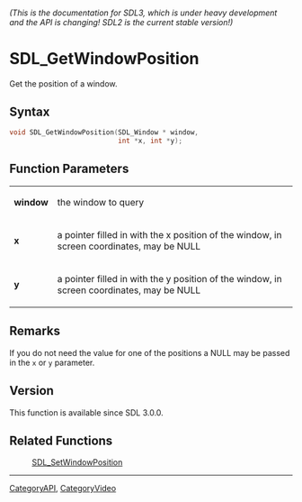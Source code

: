 ====== (This is the documentation for SDL3, which is under heavy development and the API is changing! SDL2 is the current stable version!) ======
= SDL_GetWindowPosition =

Get the position of a window.

== Syntax ==

<syntaxhighlight lang='c'>
void SDL_GetWindowPosition(SDL_Window * window,
                           int *x, int *y);
</syntaxhighlight>

== Function Parameters ==

{|
|'''window'''
|the window to query
|-
|'''x'''
|a pointer filled in with the x position of the window, in screen coordinates, may be NULL
|-
|'''y'''
|a pointer filled in with the y position of the window, in screen coordinates, may be NULL
|}

== Remarks ==

If you do not need the value for one of the positions a NULL may be passed
in the <code>x</code> or <code>y</code> parameter.

== Version ==

This function is available since SDL 3.0.0.

== Related Functions ==

:[[SDL_SetWindowPosition]]

----
[[CategoryAPI]], [[CategoryVideo]]


